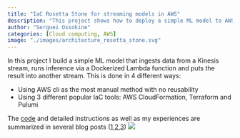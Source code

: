 ```yaml
---
title: "IaC Rosetta Stone for streaming models in AWS"
description: "This project shows how to deploy a simple ML model to AWS in a variety of ways, providing a 'Rosetta stone'."
author: "Serguei Ossokine"
categories: [Cloud computing, AWS]
image: "./images/architecture_rosetta_stone.svg"
---
```


In this project I build a simple ML model that ingests data from a Kinesis stream, runs inference via a Dockerized Lambda function and puts the result into another stream. This is done in 4 different ways:

- Using AWS cli as the most manual method with no reusability
- Using 3 different popular IaC tools: AWS CloudFormation, Terraform and Pulumi

The [code](https://github.com/SergeiOssokine/mlops-zoomcamp-misc/tree/main/streaming-deployment) and detailed instructions as well as my experiences are summarized in several blog posts ([1](https://sergeiossokine.github.io/posts/streaming_deployment/streaming_example.html),[2](https://sergeiossokine.github.io/posts/streaming_deployment_part2/stream_example_contd.html),[3](https://sergeiossokine.github.io/posts/streaming_deployment_part3/streaming_example_pulumi.html))
![](posts/streaming_deployment/streaming_example_files/mediabag/architecture.svg)